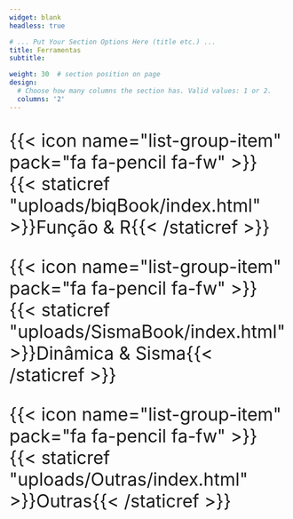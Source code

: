 ---
widget: blank
headless: true

# ... Put Your Section Options Here (title etc.) ...
title: Ferramentas
subtitle: 

weight: 30  # section position on page
design:
  # Choose how many columns the section has. Valid values: 1 or 2.
  columns: '2'
---

<font size="6">

<!---## Jmol
{{< icon name="list-group-item" pack="fa fa-pencil fa-fw" >}} {{< staticref "uploads/JmolBook/index.html" >}}Estrutura & Jmol{{< /staticref >}}--->

<!--- RStudio --->
{{< icon name="list-group-item" pack="fa fa-pencil fa-fw" >}} {{< staticref "uploads/biqBook/index.html" >}}Função & R{{< /staticref >}} 

<!---Sisma --->
{{< icon name="list-group-item" pack="fa fa-pencil fa-fw" >}} {{< staticref "uploads/SismaBook/index.html" >}}Dinâmica & Sisma{{< /staticref >}}

<!---Outras --->
{{< icon name="list-group-item" pack="fa fa-pencil fa-fw" >}} {{< staticref "uploads/Outras/index.html" >}}Outras{{< /staticref >}}


</font>

